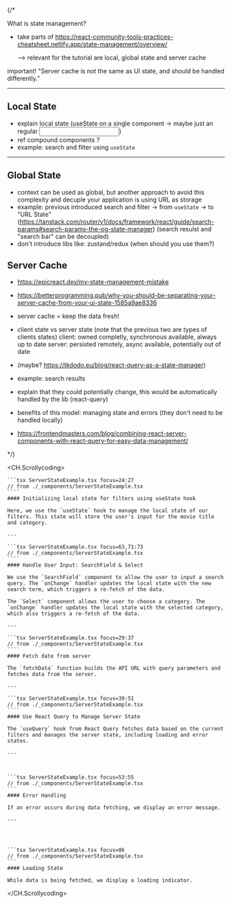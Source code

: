 
{/* 

What is state management?

- take parts of https://react-community-tools-practices-cheatsheet.netlify.app/state-management/overview/

    --> relevant for the tutorial are local, global state and server cache

important! "Server cache is not the same as UI state, and should be handled differently."

---

## Local State

- explain local state (useState on a single component -> maybe just an regular <input>)
- ref compound components ? 
- example: search and filter using `useState`

---

## Global State

- context can be used as global, but another approach to avoid this complexity and decuple your application is using URL as storage
- example: previous introduced search and filter -> from `useState` -> to "URL State"
  (https://tanstack.com/router/v1/docs/framework/react/guide/search-params#search-params-the-og-state-manager)
  (search resulst and "search bar" can be decoupled)
- don't introduce libs like: zustand/redux (when should you use them?)

## Server Cache

- https://epicreact.dev/my-state-management-mistake
- https://betterprogramming.pub/why-you-should-be-separating-your-server-cache-from-your-ui-state-1585a9ae8336
- server cache = keep the data fresh!
- client state vs server state (note that the previous two are types of clients states)
    client: owned completly, synchronous available, always up to date
    server: persisted remotely, async available, potentially out of date
- (maybe? https://tkdodo.eu/blog/react-query-as-a-state-manager)
- example: search results
- explain that they could potentially change, this would be automatically handled by the lib (react-query)
- benefits of this model: managing state and errors (they don't need to be handled locally)

- https://frontendmasters.com/blog/combining-react-server-components-with-react-query-for-easy-data-management/

*/}

<CH.Scrollycoding>

    ```tsx ServerStateExample.tsx focus=24:27
    // from ./_components/ServerStateExample.tsx
    ````
    #### Initializing local state for filters using useState hook

    Here, we use the `useState` hook to manage the local state of our filters. This state will store the user's input for the movie title and category.

    ---

    ```tsx ServerStateExample.tsx focus=63,71:73
    // from ./_components/ServerStateExample.tsx
    ````
    #### Handle User Input: SearchField & Select

    We use the `SearchField` component to allow the user to input a search query. The `onChange` handler updates the local state with the new search term, which triggers a re-fetch of the data.

    The `Select` component allows the user to choose a category. The `onChange` handler updates the local state with the selected category, which also triggers a re-fetch of the data.

    ---

    ```tsx ServerStateExample.tsx focus=29:37
    // from ./_components/ServerStateExample.tsx
    ````
    #### Fetch date from server

    The `fetchData` function builds the API URL with query parameters and fetches data from the server.

    ---

    ```tsx ServerStateExample.tsx focus=39:51
    // from ./_components/ServerStateExample.tsx
    ````
    #### Use React Query to Manage Server State

    The `useQuery` hook from React Query fetches data based on the current filters and manages the server state, including loading and error states.

    ---



    ```tsx ServerStateExample.tsx focus=53:55
    // from ./_components/ServerStateExample.tsx
    ```
    #### Error Handling

    If an error occurs during data fetching, we display an error message.

    ---




    ```tsx ServerStateExample.tsx focus=86
    // from ./_components/ServerStateExample.tsx
    ```
    #### Loading State

    While data is being fetched, we display a loading indicator.

</CH.Scrollycoding>

